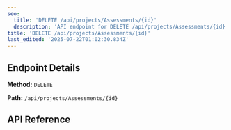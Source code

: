 ```yaml
---
seo:
  title: 'DELETE /api/projects/Assessments/{id}'
  description: 'API endpoint for DELETE /api/projects/Assessments/{id}'
title: 'DELETE /api/projects/Assessments/{id}'
last_edited: '2025-07-22T01:02:30.834Z'
---
```


## Endpoint Details

**Method:** `DELETE`

 

**Path:** `/api/projects/Assessments/{id}`

## API Reference

<apiReference schemaFile="spec.json|DELETE:/api/projects/Assessments/{id}" />
